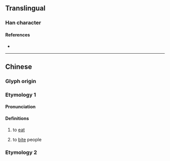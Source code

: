 {{character info}}
==Translingual==

===Han character===
{{Han char|rn=94|rad=犬|as=06|sn=9|four=|canj=KHHJR|ids=⿰犭舌}}

====References====
* {{Han ref|kx=0710.240|dkj=20381|dj=1123.010|hdz=21344.110|uh=72E7|ud=29415}}

----

==Chinese==

===Glyph origin===
{{Han etym}}

===Etymology 1===
{{zh-forms|alt=㹺}}

====Pronunciation====
{{zh-pron
|m=tà
|c=
|mc=y
|oc=y
|cat=v
}}

====Definitions====
{{zh-hanzi}}

# {{lb|zh|obsolete|rare|of a dog}} to [[eat]]
# {{lb|zh|obsolete|rare|of a dog}} to [[bite]] people

===Etymology 2===
{{zh-see|舐|v}}